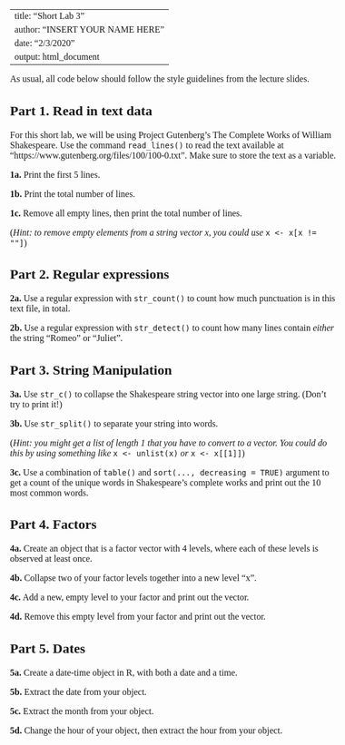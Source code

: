 <!--- Begin styling code. --->
<style type="text/css">
/* Whole document: */
body{
  font-family: "Palatino Linotype", "Book Antiqua", Palatino, serif;
  font-size: 12pt;
}
h1.title {
  font-size: 38px;
  text-align: center;
}
h4.author {
  font-size: 18px;
  text-align: center;
}
h4.date {
  font-size: 18px;
  text-align: center;
}
</style>
<!--- End styling code. --->

---
title: "Short Lab 3"
author: "INSERT YOUR NAME HERE"
date: "2/3/2020"
output: html_document
---

As usual, all code below should follow the style guidelines from the lecture slides.

## Part 1. Read in text data

For this short lab, we will be using Project Gutenberg’s The Complete Works of William Shakespeare. 
Use the command `read_lines()` to read the text available at
"https://www.gutenberg.org/files/100/100-0.txt".
Make sure to store the text as a variable.

**1a.** Print the first 5 lines.

**1b.** Print the total number of lines.

**1c.** Remove all empty lines, then print the total number of lines.

(*Hint: to remove empty elements from a string vector x, you could use* `x <- x[x != ""]`)

## Part 2. Regular expressions

**2a.** Use a regular expression with `str_count()` to count how much punctuation is in this text file, in total.

**2b.** Use a regular expression with `str_detect()` to count how many lines contain *either* the string "Romeo" or "Juliet".

## Part 3. String Manipulation

**3a.** Use `str_c()` to collapse the Shakespeare string vector into one large string. (Don't try to print it!)

**3b.** Use `str_split()` to separate your string into words.

(*Hint: you might get a list of length 1 that you have to convert to a vector. You could do this by using something like* `x <- unlist(x)` *or* `x <- x[[1]]`)

**3c.** Use a combination of `table()` and `sort(..., decreasing = TRUE)` argument to get a count of the unique words in Shakespeare's complete works and print out the 10 most common words.

## Part 4. Factors

**4a.** Create an object that is a factor vector with 4 levels, where each of these levels is observed at least once.

**4b.** Collapse two of your factor levels together into a new level "x".

**4c.** Add a new, empty level to your factor and print out the vector.

**4d.** Remove this empty level from your factor and print out the vector.

## Part 5. Dates

**5a.** Create a date-time object in R, with both a date and a time.

**5b.** Extract the date from your object.

**5c.** Extract the month from your object.

**5d.** Change the hour of your object, then extract the hour from your object.

